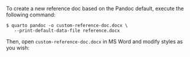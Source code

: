 To create a new reference doc based on the Pandoc default, execute the following command:

    $ quarto pandoc -o custom-reference-doc.docx \
       --print-default-data-file reference.docx

Then, open `custom-reference-doc.docx` in MS Word and modify styles as you wish:
